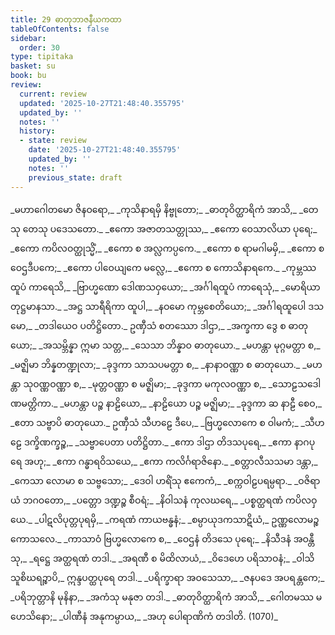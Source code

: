 ```yaml
---
title: 29 ဓာတုဘာဇနီယကထာ
tableOfContents: false
sidebar:
  order: 30
type: tipitaka
basket: su
book: bu
review:
  current: review
  updated: '2025-10-27T21:48:40.355795'
  updated_by: ''
  notes: ''
  history:
  - state: review
    date: '2025-10-27T21:48:40.355795'
    updated_by: ''
    notes: ''
    previous_state: draft
---
```



<ReviewStatus review={frontmatter.review} showDetails={true} />

<HypothesisAnnotation frontmatter={frontmatter} />

<DynamicBreadcrumb />

<Division number="1" book="bu" e="ch" v="21" p="383">

<Paragraph number="1082" type="verses" book="bu">
_မဟာဂေါတမော ဇိနဝရော,_  
_ကုသိနာရမှိ နိဗ္ဗုတော;_  
_ဓာတုဝိတ္ထာရိကံ အာသိ,_  
_တေသု တေသု ပဒေသတော._  

</Paragraph>

</Division>
<Division number="2" book="bu" e="ch" v="21" p="383">

<Paragraph number="1083" type="verses" book="bu">
_ဧကော အဇာတသတ္တုဿ,_  
_ဧကော ဝေသာလိယာ ပုရေ;_  
_ဧကော ကပိလဝတ္ထုသ္မိံ,_  
_ဧကော စ အလ္လကပ္ပကေ._  

</Paragraph>

</Division>
<Division number="3" book="bu" e="ch" v="21" p="383">

<Paragraph number="1084" type="verses" book="bu">
_ဧကော စ ရာမဂါမမှိ,_  
_ဧကော စ ဝေဌဒီပကေ;_  
_ဧကော ပါဝေယျကေ မလ္လေ,_  
_ဧကော စ ကောသိနာရကေ._  

</Paragraph>

</Division>
<Division number="4" book="bu" e="ch" v="21" p="383">

<Paragraph number="1085" type="verses" book="bu">
_ကုမ္ဘဿ ထူပံ ကာရေသိ,_  
_ဗြာဟ္မဏော ဒေါဏသဝှယော;_  
_အင်္ဂါရထူပံ ကာရေသုံ,_  
_မောရိယာ တုဋ္ဌမာနသာ._  

</Paragraph>

</Division>
<Division number="5" book="bu" e="ch" v="21" p="383">

<Paragraph number="1086" type="verses" book="bu">
_အဋ္ဌ သာရီရိကာ ထူပါ,_  
_နဝမော ကုမ္ဘစေတိယော;_  
_အင်္ဂါရထူပေါ ဒသမော,_  
_တဒါယေဝ ပတိဋ္ဌိတော._  

</Paragraph>

</Division>
<Division number="6" book="bu" e="ch" v="21" p="383">

<Paragraph number="1087" type="verses" book="bu">
ဥဏှီသံ စတဿော ဒါဌာ,_  
_အက္ခကာ ဒွေ စ ဓာတုယော;_  
_အသမ္ဘိန္နာ ဣမာ သတ္တ,_  
_သေသာ ဘိန္နာဝ ဓာတုယော._  

</Paragraph>

</Division>
<Division number="7" book="bu" e="ch" v="21" p="384">

<Paragraph number="1088" type="verses" book="bu">
_မဟန္တာ မုဂ္ဂမတ္တာ စ,_  
_မဇ္ဈိမာ ဘိန္နတဏ္ဍုလာ;_  
_ခုဒ္ဒကာ သာသပမတ္တာ စ,_  
_နာနာဝဏ္ဏာ စ ဓာတုယော._  

</Paragraph>

</Division>
<Division number="8" book="bu" e="ch" v="21" p="384">

<Paragraph number="1089" type="verses" book="bu">
_မဟန္တာ သုဝဏ္ဏဝဏ္ဏာ စ,_  
_မုတ္တဝဏ္ဏာ စ မဇ္ဈိမာ;_  
_ခုဒ္ဒကာ မကုလဝဏ္ဏာ စ,_  
_သောဠသဒေါဏမတ္တိကာ._  

</Paragraph>

</Division>
<Division number="9" book="bu" e="ch" v="21" p="384">

<Paragraph number="1090" type="verses" book="bu">
_မဟန္တာ ပဉ္စ နာဠိယော,_  
_နာဠိယော ပဉ္စ မဇ္ဈိမာ;_  
_ခုဒ္ဒကာ ဆ နာဠီ စေဝ,_  
_ဧတာ သဗ္ဗာပိ ဓာတုယော._  

</Paragraph>

</Division>
<Division number="10" book="bu" e="ch" v="21" p="384">

<Paragraph number="1091" type="verses" book="bu">
ဥဏှီသံ သီဟဠေ ဒီပေ,_  
_ဗြဟ္မလောကေ စ ဝါမကံ;_  
_သီဟဠေ ဒက္ခိဏက္ခဉ္စ,_  
_သဗ္ဗာပေတာ ပတိဋ္ဌိတာ._  

</Paragraph>

</Division>
<Division number="11" book="bu" e="ch" v="21" p="384">

<Paragraph number="1092" type="verses" book="bu">
_ဧကာ ဒါဌာ တိဒသပုရေ,_  
_ဧကာ နာဂပုရေ အဟု;_  
_ဧကာ ဂန္ဓာရဝိသယေ,_  
_ဧကာ ကလိင်္ဂရာဇိနော._  

</Paragraph>

</Division>
<Division number="12" book="bu" e="ch" v="21" p="384">

<Paragraph number="1093" type="verses" book="bu">
_စတ္တာလီသသမာ ဒန္တာ,_  
_ကေသာ လောမာ စ သဗ္ဗသော;_  
_ဒေဝါ ဟရိံသု ဧကေကံ,_  
_စက္ကဝါဠပရမ္ပရာ._  

</Paragraph>

</Division>
<Division number="13" book="bu" e="ch" v="21" p="384">

<Paragraph number="1094" type="verses" book="bu">
_ဝဇိရာယံ ဘဂဝတော,_  
_ပတ္တော ဒဏ္ဍဉ္စ စီဝရံ;_  
_နိဝါသနံ ကုလဃရေ,_  
_ပစ္စတ္ထရဏံ ကပိလဝှယေ._  

</Paragraph>

</Division>
<Division number="14" book="bu" e="ch" v="21" p="384">

<Paragraph number="1095" type="verses" book="bu">
_ပါဋလိပုတ္တပုရမှိ,_  
_ကရဏံ ကာယဗန္ဓနံ;_  
_စမ္ပာယုဒကသာဋိယံ,_  
ဥဏ္ဏလောမဉ္စ ကောသလေ._  

</Paragraph>

</Division>
<Division number="15" book="bu" e="ch" v="21" p="384">

<Paragraph number="1096" type="verses" book="bu">
_ကာသာဝံ ဗြဟ္မလောကေ စ,_  
_ဝေဌနံ တိဒသေ ပုရေ;_  
_နိသီဒနံ အဝန္တီသု,_  
_ရဋ္ဌေ အတ္ထရဏံ တဒါ._  

</Paragraph>

</Division>
<Division number="16" book="bu" e="ch" v="21" p="384">

<Paragraph number="1097" type="verses" book="bu">
_အရဏီ စ မိထိလာယံ,_  
_ဝိဒေဟေ ပရိသာဝနံ;_  
_ဝါသိ သူစိဃရဉ္စာပိ,_  
ဣန္ဒပတ္ထပုရေ တဒါ._  

</Paragraph>

</Division>
<Division number="17" book="bu" e="ch" v="21" p="384">

<Paragraph number="1098" type="verses" book="bu">
_ပရိက္ခာရာ အဝသေသာ,_  
_ဇနပဒေ အပရန္တကေ;_  
_ပရိဘုတ္တာနိ မုနိနာ,_  
_အကံသု မနုဇာ တဒါ._  

</Paragraph>

</Division>
<Division number="18" book="bu" e="ch" v="21" p="384">

<Paragraph number="1099" type="verses" book="bu">
_ဓာတုဝိတ္ထာရိကံ အာသိ,_  
_ဂေါတမဿ မဟေသိနော;_  
_ပါဏီနံ အနုကမ္ပာယ,_  
_အဟု ပေါရာဏိကံ တဒါတိ. (1070)_
</Paragraph>
</Division>